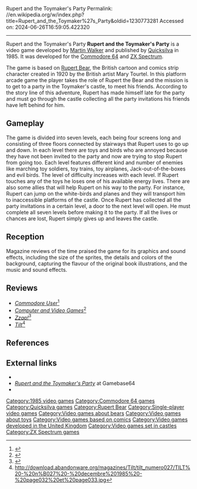 Rupert and the Toymaker's Party
Permalink: //en.wikipedia.org/w/index.php?title=Rupert_and_the_Toymaker%27s_Party&oldid=1230773281
Accessed on: 2024-06-26T16:59:05.422320



------
Rupert and the Toymaker's Party
{{Short description|1985 video game}}
{{More citations needed|date=March 2023}}
{{Infobox video game
|title=Rupert and the Toymaker's Party
|image=Rupert and the Toymaker's Party cover.png
|caption=
|developer=[[Quicksilva]]
|publisher=Quicksilva
|designer=[[Martin Walker (programmer)|Martin Walker]]
|released=1985
|genre=[[Platform game|Platform]]
|modes=[[Single-player video game|Single-player]]
|platforms=[[Commodore 64]], [[ZX Spectrum]]
}}
'''Rupert and the Toymaker's Party''' is a video game developed by [[Martin Walker (programmer)|Martin Walker]] and published by [[Quicksilva]] in 1985. It was developed for the [[Commodore 64]] and [[ZX Spectrum]].

The game is based on [[Rupert Bear]], the British cartoon and comics strip character created in 1920 by the British artist Mary Tourtel. In this platform arcade game the player takes the role of Rupert the Bear and the mission is to get to a party in the Toymaker's castle, to meet his friends. According to the story line of this adventure, Rupert has made himself late for the party and must go through the castle collecting all the party invitations his friends have left behind for him.

==Gameplay==
The game is divided into seven levels, each being four screens long and consisting of three floors connected by stairways that Rupert uses to go up and down. In each level there are toys and birds who are annoyed because they have not been invited to the party and now are trying to stop Rupert from going too. Each level features different kind and number of enemies like marching toy soldiers, toy trains, toy airplanes, Jack-out-of-the-boxes and evil birds. The level of difficulty increases with each level. If Rupert touches any of the toys he loses one of his available energy lives. There are also some allies that will help Rupert on his way to the party. For instance, Rupert can jump on the white-birds and planes and they will transport him to inaccessible platforms of the castle. Once Rupert has collected all the party invitations in a certain level, a door to the next level will open. He must complete all seven levels before making it to the party. If all the lives or chances are lost, Rupert simply gives up and leaves the castle.

==Reception==
Magazine reviews of the time praised the game for its graphics and sound effects, including the size of the sprites, the details and colors of the background, capturing the flavour of the original book illustrations, and the music and sound effects.{{citation needed|date=August 2017}}

==Reviews==
*''[[Commodore User]]''<ref>{{cite web | url=https://archive.org/details/commodore-user-magazine-23/page/n25/mode/2up | title=Commodore User Magazine Issue 23 | date=August 1985 }}</ref>
*''[[Computer and Video Games]]''<ref>{{cite web | url=https://archive.org/details/cvg-magazine-050/page/n27/mode/2up | title=CVG Magazine Issue 050 | date=December 1985 }}</ref>
*''[[Zzap!64|Zzap!]]''<ref>{{cite web | url=https://archive.org/details/zzap64-magazine-005/page/n21/mode/2up | title=ZZap!64 Magazine Issue 005 | date=September 1985 }}</ref>
*''[[Tilt (French magazine)|Tilt]]''<ref>http://download.abandonware.org/magazines/Tilt/tilt_numero027/TILT%20-%20n%B027%20-%20decembre%201985%20-%20page032%20et%20page033.jpg</ref>

==References==
{{reflist}}

==External links==
*{{moby game|id=/rupert-and-the-toymakers-party}}
*''[http://www.gamebase64.com/oldsite/gameofweek/5/gotw_rupertoymakers.htm Rupert and the Toymaker's Party]'' at  Gamebase64
*{{lemon64 game|id=2196}}

{{Rupert Bear}}

{{DEFAULTSORT:Rupert And The Toymaker's Party}}
[[Category:1985 video games]]
[[Category:Commodore 64 games]]
[[Category:Quicksilva games]]
[[Category:Rupert Bear]]
[[Category:Single-player video games]]
[[Category:Video games about bears]]
[[Category:Video games about toys]]
[[Category:Video games based on comics]]
[[Category:Video games developed in the United Kingdom]]
[[Category:Video games set in castles]]
[[Category:ZX Spectrum games]]